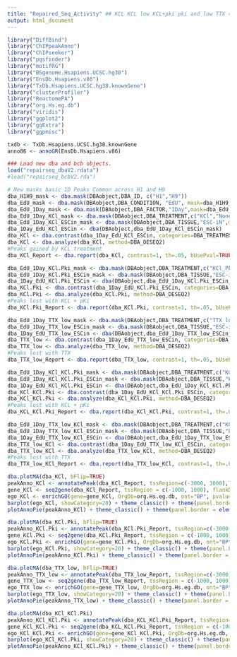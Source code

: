 ```yaml
---
title: "Repaired_Seq_Activity" ## KCL KCL low KCL+pki pki and low TTX == Activity mask
output: html_document
---
```

```r
library("DiffBind")
library("ChIPpeakAnno")
library("ChIPseeker")
library("pqsfinder")
library("motifRG")
library("BSgenome.Hsapiens.UCSC.hg38")
library("EnsDb.Hsapiens.v86")
library("TxDb.Hsapiens.UCSC.hg38.knownGene")
library("clusterProfiler")
library("ReactomePA")
library("org.Hs.eg.db")
library("viridis")
library("ggplot2")
library("ggExtra")
library("ggpmisc")

txdb <- TxDb.Hsapiens.UCSC.hg38.knownGene
anno86 <- annoGR(EnsDb.Hsapiens.v86)

```

```r
### Load new dba and bcb objects.
load("repairseq_dbaV2.rdata")
#load("repairseq_bcbV2.rda")

# New masks basic 1D Peaks Common across H1 and H9
dba_H1H9_mask <- dba.mask(DBAobject,DBA_ID, c("H1","H9"))
dba_EdU_mask <- dba.mask(DBAobject,DBA_CONDITION, "EdU", mask=dba_H1H9_mask, merge="and")
dba_EdU_1Day_mask <- dba.mask(DBAobject,DBA_FACTOR,"1Day",mask=dba_EdU_mask, merge="and")
dba_EdU_1Day_KCl_mask <- dba.mask(DBAobject,DBA_TREATMENT,c("KCl","None"),mask=dba_EdU_1Day_mask, merge="and")
dba_EdU_1Day_KCl_ESCin_mask <- dba.mask(DBAobject,DBA_TISSUE,"ESC-iN",mask=dba_EdU_1Day_KCl_mask, merge="and")
dba_1Day_EdU_KCl_ESCin <- dba(DBAobject,dba_EdU_1Day_KCl_ESCin_mask)
dba_KCl <- dba.contrast(dba_1Day_EdU_KCl_ESCin, categories=DBA_TREATMENT, minMembers = 2)
dba_KCl <- dba.analyze(dba_KCl, method=DBA_DESEQ2)
#Peaks gained by KCL treatment
dba_KCl_Report <- dba.report(dba_KCl, contrast=1, th=.05, bUsePval=TRUE, fold=1.5, bLoss=TRUE)

dba_EdU_1Day_KCl.Pki_mask <- dba.mask(DBAobject,DBA_TREATMENT,c("KCl_Pki","None"),mask=dba_EdU_1Day_mask, merge="and")
dba_EdU_1Day_KCl.Pki_ESCin_mask <- dba.mask(DBAobject,DBA_TISSUE,"ESC-iN",mask=dba_EdU_1Day_KCl.Pki_mask, merge="and")
dba_1Day_EdU_KCl.Pki_ESCin <- dba(DBAobject,dba_EdU_1Day_KCl.Pki_ESCin_mask)
dba_KCl.Pki <- dba.contrast(dba_1Day_EdU_KCl.Pki_ESCin, categories=DBA_TREATMENT, minMembers = 2)
dba_KCl.Pki <- dba.analyze(dba_KCl.Pki, method=DBA_DESEQ2)
#Peaks lost with KCL + pKi
dba_KCl.Pki_Report <- dba.report(dba_KCl.Pki, contrast=1, th=.05, bUsePval=TRUE, fold=1.5, bGain=TRUE)

dba_EdU_1Day_TTX_low_mask <- dba.mask(DBAobject,DBA_TREATMENT,c("TTX_low","None"),mask=dba_EdU_1Day_mask, merge="and")
dba_EdU_1Day_TTX_low_ESCin_mask <- dba.mask(DBAobject,DBA_TISSUE,"ESC-iN",mask=dba_EdU_1Day_TTX_low_mask, merge="and")
dba_1Day_EdU_TTX_low_ESCin <- dba(DBAobject,dba_EdU_1Day_TTX_low_ESCin_mask)
dba_TTX_low <- dba.contrast(dba_1Day_EdU_TTX_low_ESCin, categories=DBA_TREATMENT, minMembers = 2)
dba_TTX_low <- dba.analyze(dba_TTX_low, method=DBA_DESEQ2)
#Peaks lost with TTX
dba_TTX_low_Report <- dba.report(dba_TTX_low, contrast=1, th=.05, bUsePval=TRUE, fold=1.5, bGain=TRUE)

dba_EdU_1Day_KCl_KCl.Pki_mask <- dba.mask(DBAobject,DBA_TREATMENT,c("KCl_Pki","KCl"),mask=dba_EdU_1Day_mask, merge="and")
dba_EdU_1Day_KCl_KCl.Pki_ESCin_mask <- dba.mask(DBAobject,DBA_TISSUE,"ESC-iN",mask=dba_EdU_1Day_KCl_KCl.Pki_mask, merge="and")
dba_1Day_EdU_KCl_KCl.Pki_ESCin <- dba(DBAobject,dba_EdU_1Day_KCl_KCl.Pki_ESCin_mask)
dba_KCl_KCl.Pki <- dba.contrast(dba_1Day_EdU_KCl_KCl.Pki_ESCin, categories=DBA_TREATMENT, minMembers = 2)
dba_KCl_KCl.Pki <- dba.analyze(dba_KCl_KCl.Pki, method=DBA_DESEQ2)
#Peaks lost with KCL + pKi
dba_KCL_KCl.Pki_Report <- dba.report(dba_KCl_KCl.Pki, contrast=1, th=.05, bUsePval=TRUE, fold=1.5, bLoss=TRUE)

dba_EdU_1Day_TTX_low_KCl_mask <- dba.mask(DBAobject,DBA_TREATMENT,c("KCl","TTX_low"),mask=dba_EdU_1Day_mask, merge="and")
dba_EdU_1Day_TTX_low_KCl_ESCin_mask <- dba.mask(DBAobject,DBA_TISSUE,"ESC-iN",mask=dba_EdU_1Day_TTX_low_KCl_mask, merge="and")
dba_1Day_EdU_TTX_low_KCl_ESCin <- dba(DBAobject,dba_EdU_1Day_TTX_low_ESCin_mask)
dba_TTX_low_KCl <- dba.contrast(dba_1Day_EdU_TTX_low_KCl_ESCin, categories=DBA_TREATMENT, minMembers = 2)
dba_TTX_low_KCl <- dba.analyze(dba_TTX_low_KCl, method=DBA_DESEQ2)
#Peaks lost with TTX
dba_TTX_low_KCl_Report <- dba.report(dba_TTX_low_KCl, contrast=1, th=.05, bUsePval=TRUE, fold=1.5, bGain=TRUE)

```

```r
dba.plotMA(dba_KCl, bFlip=TRUE)
peakAnno_KCl <- annotatePeak(dba_KCl_Report, tssRegion=c(-3000, 3000),TxDb=txdb, annoDb="org.Hs.eg.db")
gene_KCl <- seq2gene(dba_KCl_Report, tssRegion = c(-1000, 1000), flankDistance = 3000, TxDb=txdb, sameStrand=FALSE)
ego_KCl <- enrichGO(gene=gene_KCl, OrgDb=org.Hs.eg.db, ont="BP", pvalueCutoff =0.05)
barplot(ego_KCl, showCategory=20) + theme_classic() + theme(panel.border = element_rect(colour = "black", fill=NA, size=.5))
plotAnnoPie(peakAnno_KCl) + theme_classic() + theme(panel.border = element_rect(colour = "black", fill=NA, size=.5))
```


```r
dba.plotMA(dba_KCl.Pki, bFlip=TRUE)
peakAnno_KCl.Pki <- annotatePeak(dba_KCl.Pki_Report, tssRegion=c(-3000, 3000),TxDb=txdb, annoDb="org.Hs.eg.db")
gene_KCl.Pki <- seq2gene(dba_KCl.Pki_Report, tssRegion = c(-1000, 1000), flankDistance = 3000, TxDb=txdb, sameStrand=FALSE)
ego_KCl.Pki <- enrichGO(gene=gene_KCl.Pki, OrgDb=org.Hs.eg.db, ont="BP", pvalueCutoff =0.05)
barplot(ego_KCl.Pki, showCategory=20) + theme_classic() + theme(panel.border = element_rect(colour = "black", fill=NA, size=.5))
plotAnnoPie(peakAnno_KCl.Pki) + theme_classic() + theme(panel.border = element_rect(colour = "black", fill=NA, size=.5))
```

```r
dba.plotMA(dba_TTX_low, bFlip=TRUE)
peakAnno_TTX_low <- annotatePeak(dba_TTX_low_Report, tssRegion=c(-3000, 3000),TxDb=txdb, annoDb="org.Hs.eg.db")
gene_TTX_low <- seq2gene(dba_TTX_low_Report, tssRegion = c(-1000, 1000), flankDistance = 3000, TxDb=txdb, sameStrand=FALSE)
ego_TTX_low <- enrichGO(gene=gene_TTX_low, OrgDb=org.Hs.eg.db, ont="BP", pvalueCutoff =0.05)
barplot(ego_TTX_low, showCategory=20) + theme_classic() + theme(panel.border = element_rect(colour = "black", fill=NA, size=.5))
plotAnnoPie(peakAnno_TTX_low) + theme_classic() + theme(panel.border = element_rect(colour = "black", fill=NA, size=.5))
```

```r
dba.plotMA(dba_KCl_KCl.Pki)
peakAnno_KCl_KCl.Pki <- annotatePeak(dba_KCL_KCl.Pki_Report, tssRegion=c(-3000, 3000),TxDb=txdb, annoDb="org.Hs.eg.db")
gene_KCl_KCl.Pki <- seq2gene(dba_KCL_KCl.Pki_Report, tssRegion = c(-1000, 1000), flankDistance = 3000, TxDb=txdb, sameStrand=FALSE)
ego_KCl_KCl.Pki <- enrichGO(gene=gene_KCl_KCl.Pki, OrgDb=org.Hs.eg.db, ont="BP", pvalueCutoff =0.05)
barplot(ego_KCl_KCl.Pki, showCategory=20) + theme_classic() + theme(panel.border = element_rect(colour = "black", fill=NA, size=.5))
plotAnnoPie(peakAnno_KCl_KCl.Pki) + theme_classic() + theme(panel.border = element_rect(colour = "black", fill=NA, size=.5))
```

